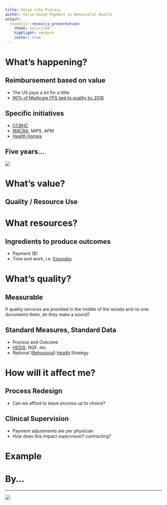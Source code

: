 ```yaml
---
title: Value into Process
author: Value-based Payment in Behavioral Health
output:
  revealjs::revealjs_presentation:
    theme: solarized
    highlight: zenburn
    center: true
---
```


# What's happening? 

## Reimbursement based on value {data-background=#eee8d5}

- The US pays a lot for a little
- [90% of Medicare FFS tied to quality by 2018](https://www.cms.gov/Newsroom/MediaReleaseDatabase/Fact-sheets/Other-Content-Types/2015-01-26-2.PNG)

## Specific initiatives {data-background=#eee8d5}

- [CCBHC](http://www.samhsa.gov/section-223/quality-measures)
- [MACRA](http://www.ama-assn.org/ama/pub/advocacy/topics/medicare-physician-payment-reform.page), MIPS, APM
- [Health Homes](https://www.medicaid.gov/state-resource-center/medicaid-state-technical-assistance/health-homes-technical-assistance/downloads/health-home-core-set-manual.pdf)

## Five years... {data-background=#073642}

![](mips_adjust.PNG)

# What's value?

## Quality / Resource Use 

# What resources? {data-background=#eee8d5}

## Ingredients to produce outcomes

- Payment ($)
- Time and work, i.e. [Episodes](https://www.cms.gov/Medicare/Quality-Initiatives-Patient-Assessment-Instruments/Value-Based-Programs/MACRA-MIPS-and-APMs/EGM-Design-Report.pdf)

# What's quality? {data-background=#eee8d5}

## Measurable {data-background=#eee8d5}

If quality services are provided in the middle of the woods and no one documents them, do they make a sound?

## Standard Measures, Standard Data {data-background=#eee8d5}

- Process and Outcome
- [HEDIS](http://www.ncqa.org/hedis-quality-measurement/hedis-measures), NQF, etc.
- National ([Behavioral](http://www.samhsa.gov/data/national-behavioral-health-quality-framework)) [Health](http://www.ahrq.gov/workingforquality/nqs/nqsfactsheet.pdf) Strategy

# How will it affect me? {data-background=#eee8d5}

## Process Redesign {data-background=#eee8d5}

- Can we afford to leave process up to choice?

## Clinical Supervision {data-background=#eee8d5}

- Payment adjustments are per physician
- How does this impact supervision?  contracting?

# Example

## 

# By...

----

![](tbdSolutions-logo.png)

